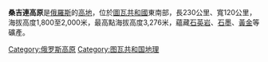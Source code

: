 '''桑吉連高原'''是[[俄羅斯|俄羅斯]]的[[高地|高地]]，位於[[圖瓦共和國|圖瓦共和國]]東南部，長230公里、寬120公里，海拔高度1,800至2,000米，最高點海拔高度3,276米，蘊藏[[石英岩|石英岩]]、[[石墨|石墨]]、[[黃金|黃金]]等礦產。

{{Russia-geo-stub}}
[[Category:俄罗斯高原|Category:俄罗斯高原]]
[[Category:图瓦共和国地理|Category:图瓦共和国地理]]